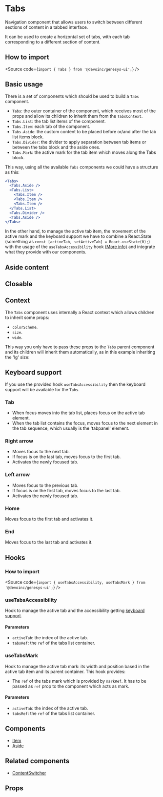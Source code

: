 

<Meta of={Stories} />

# Tabs

Navigation component that allows users to switch between different sections of
content in a tabbed interface.

It can be used to create a horizontal set of tabs, with each tab corresponding
to a different section of content.

## How to import

<Source code={`import { Tabs } from '@devoinc/genesys-ui';`} />

## Basic usage

There is a set of components which should be used to build a `Tabs` component.

- `Tabs`: the outer container of the component, which receives most of the props
  and allow its children to inherit them from the `TabsContext`.
- `Tabs.List`: the tab list items of the component.
- `Tabs.Item`: each tab of the component.
- `Tabs.Aside`: the custom content to be placed before or/and after the tab
  list items block.
- `Tabs.Divider`: the divider to apply separation between tab items or between
  the tabs block and the aside ones.
- `Tabs.Mark`: the active mark for the tab item which moves along the Tabs
  block.

This way, using all the available `Tabs` components we could have a structure
as this:

```jsx
<Tabs>
  <Tabs.Aside />
  <Tabs.List>
    <Tabs.Item />
    <Tabs.Item />
    <Tabs.Item />
  </Tabs.List>
  <Tabs.Divider />
  <Tabs.Aside />
</Tabs>
```

In the other hand, to manage the active tab item, the movement of the active mark and the keyboard support
we have to combine a React.State (something as `const [activeTab, setActiveTab] = React.useState(0);`)
with the usage of the `useTabsAccessibility` hook [(More info)](##usetabsaccessibility) and
integrate what they provide with our components.

<Canvas of={Stories.Playground} sourceState="none" />

<Source code={tabsBasicUsageCode} />

## Aside content

<Canvas of={Stories.WithAsideContent} />

## Closable

<Canvas of={Stories.Closable} />

## Context

The `Tabs` component uses internally a React context which allows children to
inherit some props:

- `colorScheme`.
- `size`.
- `wide`.

This way you only have to pass these props to the `Tabs` parent component and
its children will inherit them automatically, as in this example inheriting the 'lg' size:

<Canvas of={Stories.Context} />

## Keyboard support

If you use the provided hook `useTabsAccessibility` then the keyboard support
will be available for the `Tabs`.

### Tab

- When focus moves into the tab list, places focus on the active tab element.
- When the tab list contains the focus, moves focus to the next element in the
  tab sequence, which usually is the 'tabpanel' element.

### Right arrow

- Moves focus to the next tab.
- If focus is on the last tab, moves focus to the first tab.
- Activates the newly focused tab.

### Left arrow

- Moves focus to the previous tab.
- If focus is on the first tab, moves focus to the last tab.
- Activates the newly focused tab.

### Home

Moves focus to the first tab and activates it.

### End

Moves focus to the last tab and activates it.

## Hooks

### How to import

<Source
  code={`import { useTabsAccessibility, useTabsMark } from '@devoinc/genesys-ui';`}
/>

### useTabsAccessibility

Hook to manage the active tab and the accessibility getting [keyboard support](#keyboard-support).

#### Parameters

- `activeTab`: the index of the active tab.
- `tabsRef`: the `ref` of the tabs list container.

<Source code={tabsBasicUsageCode} />

### useTabsMark

Hook to manage the active tab mark: its width and position based in the active
tab item and its parent container.
This hook provides:

- The `ref` of the tabs mark which is provided by `markRef`. It has to be
  passed as `ref` prop to the component which acts as mark.

#### Parameters

- `activeTab`: the index of the active tab.
- `tabsRef`: the `ref` of the tabs list container.

<Source code={tabsMarkCode} />

## Components

- [Item](?path=/docs/components-core-navigation-tabs-components--docs)
- [Aside](?path=/docs/components-core-navigation-tabs-components--docs)

## Related components

- [ContentSwitcher](?path=/docs/components-core-navigation-contentswitcher--docs)

## Props

<ArgTypes of={Stories} />
